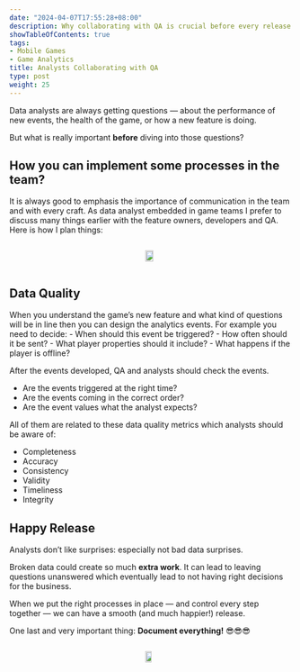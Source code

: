 ```yaml
---
date: "2024-04-07T17:55:28+08:00"
description: Why collaborating with QA is crucial before every release
showTableOfContents: true
tags:
- Mobile Games
- Game Analytics
title: Analysts Collaborating with QA
type: post
weight: 25
---
```


Data analysts are always getting questions — about the performance of new events, the health of the game, or how a new feature is doing.

But what is really important **before** diving into those questions?


## How you can implement some processes in the team?

It is always good to emphasis the importance of communication in the team and with every craft. As data analyst embedded in game teams I prefer to discuss many things earlier with the feature owners, developers and QA. Here is how I plan things:

<div style="display: flex; gap: 10px; justify-content: space-around; align-items: center;">
  <img src="/images/qa1.png" width="85%">
</div>


## Data Quality
When you understand the game's new feature and what kind of questions will be in line then you can design the analytics events. 
For example you need to decide:
- When should this event be triggered?
- How often should it be sent?
- What player properties should it include?
- What happens if the player is offline?

After the events developed, QA and analysts should check the events. 

- Are the events triggered at the right time?
- Are the events coming in the correct order?
- Are the event values what the analyst expects?

All of them are related to these data quality metrics which analysts should be aware of:

- Completeness
- Accuracy
- Consistency
- Validity
- Timeliness
- Integrity

## Happy Release

Analysts don't like surprises: especially not bad data surprises. 

Broken data could create so much **extra work**. It can lead to leaving questions unanswered which eventually lead to not having right decisions for the business. 

When we put the right processes in place — and control every step together — we can have a smooth (and much happier!) release.

One last and very important thing: **Document everything!** 😎😎😎

<div style="display: flex; gap: 10px; justify-content: space-around; align-items: center;">
  <img src="/images/document_all.png" width="75%">
</div>



